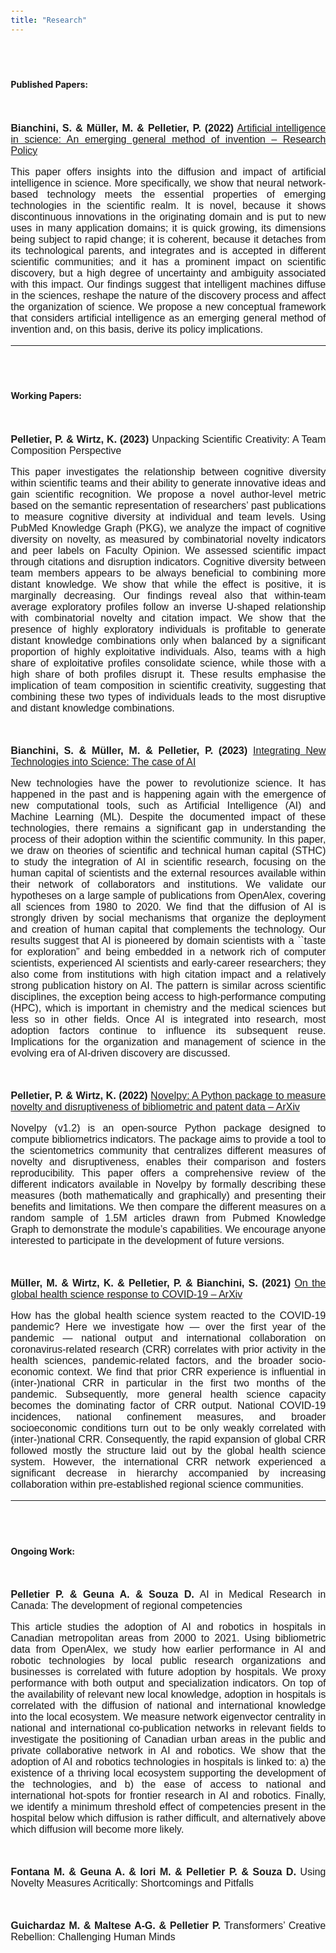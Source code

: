 ```yaml
---
title: "Research"
---
```


<style type="text/css">

h1.title {
  font-size: 38px;
  color: Dark;
  text-align: center;
}
body {
    margin: 20px; /* Adjust the margin size as needed */
}

p {
      text-align: justify;   font-size: 16px; 
    font-family: Arial, sans-serif; 
}

h1, h2, h3 {
    font-family: 'Times New Roman', serif; 
}
</style>

<br><br>

#### **Published Papers:**

<br>

**Bianchini, S. \& Müller, M. \& Pelletier, P. (2022)**  [Artificial intelligence in science: An emerging general method of invention  -- Research Policy](https://www.sciencedirect.com/science/article/pii/S0048733322001275)

This paper offers insights into the diffusion and impact of artificial intelligence in science. More specifically, we show that neural network-based technology meets the essential properties of emerging technologies in the scientific realm. It is novel, because it shows discontinuous innovations in the originating domain and is put to new uses in many application domains; it is quick growing, its dimensions being subject to rapid change; it is coherent, because it detaches from its technological parents, and integrates and is accepted in different scientific communities; and it has a prominent impact on scientific discovery, but a high degree of uncertainty and ambiguity associated with this impact. Our findings suggest that intelligent machines diffuse in the sciences, reshape the nature of the discovery process and affect the organization of science. We propose a new conceptual framework that considers artificial intelligence as an emerging general method of invention and, on this basis, derive its policy implications.

----

<br><br>

#### **Working Papers:**

<br>

**Pelletier, P. \& Wirtz, K. (2023)** Unpacking Scientific Creativity: A Team Composition Perspective

This paper investigates the relationship between cognitive diversity within scientific teams and their ability to generate innovative ideas and gain scientific recognition. We propose a novel author-level metric based on the semantic representation of researchers' past publications to measure cognitive diversity at individual and team levels. Using PubMed Knowledge Graph (PKG), we analyze the impact of cognitive diversity on novelty, as measured by combinatorial novelty indicators and peer labels on Faculty Opinion. We assessed scientific impact through citations and disruption indicators. Cognitive diversity between team members appears to be always beneficial to combining more distant knowledge. We show that while the effect is positive, it is marginally decreasing. Our findings reveal also that within-team average exploratory profiles follow an inverse U-shaped relationship with combinatorial novelty and citation impact. We show that the presence of highly exploratory individuals is profitable to generate distant knowledge combinations only when balanced by a significant proportion of highly exploitative individuals. Also, teams with a high share of exploitative profiles consolidate science, while those with a high share of both profiles disrupt it. These results emphasise the implication of team composition in scientific creativity, suggesting that combining these two types of individuals leads to the most disruptive and distant knowledge combinations. 

<br>

**Bianchini, S. \& Müller, M. \& Pelletier, P. (2023)**  [Integrating New Technologies into Science: The case of AI](https://arxiv.org/abs/2312.09843)

New technologies have the power to revolutionize science. It has happened in the past and is happening again with the emergence of new computational tools, such as Artificial Intelligence (AI) and Machine Learning (ML). Despite the documented impact of these technologies, there remains a significant gap in understanding the process of their adoption within the scientific community. In this paper, we draw on theories of scientific and technical human capital (STHC) to study the integration of AI in scientific research, focusing on the human capital of scientists and the external resources available within their network of collaborators and institutions. We validate our hypotheses on a large sample of publications from OpenAlex, covering all sciences from 1980 to 2020. We find that the diffusion of AI is strongly driven by social mechanisms that organize the deployment and creation of human capital that complements the technology. Our results suggest that AI is pioneered by domain scientists with a ``taste for exploration" and being embedded in a network rich of computer scientists, experienced AI scientists and early-career researchers; they also come from institutions with high citation impact and a relatively strong publication history on AI. The pattern is similar across scientific disciplines, the exception being access to high-performance computing (HPC), which is important in chemistry and the medical sciences but less so in other fields. Once AI is integrated into research, most adoption factors continue to influence its subsequent reuse. Implications for the organization and management of science in the evolving era of AI-driven discovery are discussed.

<br>

**Pelletier, P. \& Wirtz, K. (2022)**  [Novelpy: A Python package to measure novelty and disruptiveness of bibliometric and patent data -- ArXiv](https://arxiv.org/abs/2211.10346)

Novelpy (v1.2) is an open-source Python package designed to compute bibliometrics indicators. The package aims to provide a tool to the scientometrics community that centralizes different measures of novelty and disruptiveness, enables their comparison and fosters reproducibility. This paper offers a comprehensive review of the different indicators available in Novelpy by formally describing these measures (both mathematically and graphically) and presenting their benefits and limitations. We then compare the different measures on a random sample of 1.5M articles drawn from Pubmed Knowledge Graph to demonstrate the module's capabilities. We encourage anyone interested to participate in the development of future versions.

<br>

**Müller, M. \& Wirtz, K. \& Pelletier, P. \& Bianchini, S. (2021)**  [On the global health science response to COVID-19 -- ArXiv](https://iceanet.org/wp-content/uploads/2022/04/Mueller.pdf)

How has the global health science system reacted to the COVID-19 pandemic? Here we investigate how — over the first year of the pandemic — national output and international collaboration on coronavirus-related research (CRR) correlates with prior activity in the health sciences, pandemic-related factors, and the broader socio-economic context. We find that prior CRR experience is influential in (inter-)national CRR in particular in the first two months of the pandemic. Subsequently, more general health science capacity becomes the dominating factor of CRR output. National COVID-19 incidences, national confinement measures, and broader socioeconomic conditions turn out to be only weakly correlated with (inter-)national CRR. Consequently, the rapid expansion of global CRR followed mostly the structure laid out by the global health science system. However, the international CRR network experienced a significant decrease in hierarchy accompanied by increasing collaboration within pre-established regional science communities.

---

<br><br>

#### **Ongoing Work:**

<br>

**Pelletier P. \& Geuna A. \& Souza D.** AI in Medical Research in Canada: The development of regional competencies

This article studies the adoption of AI and robotics in hospitals in Canadian metropolitan areas from 2000 to 2021. Using bibliometric data from OpenAlex, we study how earlier performance in AI and robotic technologies by local public research organizations and businesses is correlated with future adoption by hospitals. We proxy performance with both output and specialization indicators. On top of the availability of relevant new local knowledge, adoption in hospitals is correlated with the diffusion of national and international knowledge into the local ecosystem. We measure network eigenvector centrality in national and international co-publication networks in relevant fields to investigate the positioning of Canadian urban areas in the public and private collaborative network in AI and robotics. We show that the adoption of AI and robotics technologies in hospitals is linked to: a) the existence of a thriving local ecosystem supporting the development of the technologies, and b) the ease of access to national and international hot-spots for frontier research in AI and robotics. Finally, we identify a minimum threshold effect of competencies present in the hospital below which diffusion is rather difficult, and alternatively above which diffusion will become more likely.


<br>

**Fontana M. \& Geuna A. \& Iori M. \& Pelletier P. \& Souza D.** Using Novelty Measures Acritically: Shortcomings and Pitfalls

<br>

**Guichardaz M. \& Maltese A-G. \& Pelletier P.** Transformers' Creative Rebellion: Challenging Human Minds 